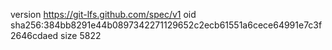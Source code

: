 version https://git-lfs.github.com/spec/v1
oid sha256:384bb8291e44b0897342271129652c2ecb61551a6cece64991e7c3f2646cdaed
size 5822
